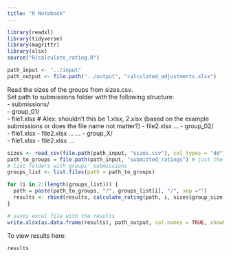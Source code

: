 ```yaml
---
title: "R Notebook"
---
```


```r
library(readxl)
library(tidyverse)
library(magrittr)
library(xlsx)
source("R/calculate_rating.R")
```
```r
path_input <- "../input"
path_output <- file.path("../output", "calculated_adjustments.xlsx")
```

Read the sizes of the groups from sizes.csv.  
Set path to submissions folder with the following structure:  
- submissions/  
  - group_01/  
    - file1.xlsx # Alex: shouldn't this be 1.xlsx, 2.xlsx (based on the example submissions or does the file name not matter?)
    - file2.xlsx
    ...
  - group_02/  
    - file1.xlsx
    - file2.xlsx
    ...
  ...
  - group_X/  
    - file1.xlsx
    - file2.xlsx
    ...
```r
sizes <- read_csv(file.path(path_input, "sizes.csv"), col_types = "dd")
path_to_groups = file.path(path_input, "submitted_ratings") # just the name of the folder, no /
# list folders with groups' submissions
groups_list <- list.files(path = path_to_groups)
```

```r
for (i in 2:(length(groups_list))) {
  path = paste(path_to_groups, "/", groups_list[i], "/", sep ="")
  results <- rbind(results, calculate_rating(path, i, sizes$group_size[sizes$group_number==i]))
}

# saves excel file with the results
write.xlsx(as.data.frame(results), path_output, col.names = TRUE, showNA = FALSE, row.names = FALSE)
```

To view results here:
```r
results
```







